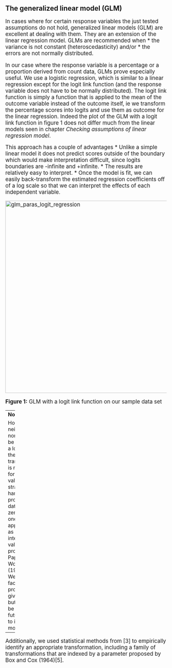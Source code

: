 ## The generalized linear model (GLM)
<big>
In cases where for certain response variables the just tested assumptions do not hold, generalized linear models (GLM) are excellent at dealing with them. They are an extension of the linear regression model.
GLMs are recommended when
* the variance is not constant (heteroscedasticity) and/or
* the errors are not normally distributed.

In our case where the response variable is a percentage or a proportion derived from count data, GLMs prove especially useful. We use a logistic regression, which is similar to a linear regression except for the logit link function (and the response variable does not have to be normally distributed). The logit link function is simply a function that is applied to the mean of the outcome variable instead of the outcome itself, ie we transform the percentage scores into logits and use them as outcome for the linear regression. Indeed the plot of the GLM with a logit link function in figure 1 does not differ much from the linear models seen in chapter _Checking assumptions of linear regression model_.

This approach has a couple of advantages
* Unlike a simple linear model it does not predict scores outside of the boundary which would make interpretation difficult, since logits boundaries are -infinite and +infinite.
* The results are relatively easy to interpret.
* Once the model is fit, we can easily back-transform the estimated regression coefficients off of a log scale so that we can interpret the effects of each independent variable.

<p>
    <img src="../img/glm_paras_logit_regression.png" alt="glm_paras_logit_regression" width="600px"/>
</p>
**Figure 1:** GLM with a logit link function on our sample data set

---
**Note:**

However, neither zeros nor ones can be included in a logit, since the logit transformation is not defined for those values. 
A strategy for handling proportions data in which zeros and ones may appear as well as intermediate values was proposed by Papke and Wooldridge (1996) [4]. We did not face this problem in the given data set but is might be relevant for future data set to improve our model.

---
<!--- Beta-Regression might be the model you are looking for. The following vignette shows how to apply beta regression in R using Cribari-Neto's and Zeileis's "betareg"-Package: ftp://cran.r-project.org/pub/R/web/packages/betareg/vignettes/betareg.pdf 
--->
Additionally, we used statistical methods from [3] to empirically identify an appropriate transformation, including a family of transformations that are indexed by a parameter proposed by Box and Cox (1964)[5].
</big>
